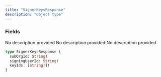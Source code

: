 ```yaml
---
title: "SignerKeysResponse"
description: "Object type"
---
```


### Fields

<ResponseField name="subOrgId" type="String!" required>
  No description provided
</ResponseField>

<ResponseField name="signingUserId" type="String!" required>
  No description provided
</ResponseField>

<ResponseField name="keyIds" type="[String!]!" required>
  No description provided
</ResponseField>


```graphql SignerKeysResponse
type SignerKeysResponse {
  subOrgId: String!
  signingUserId: String!
  keyIds: [String!]!
}
```
